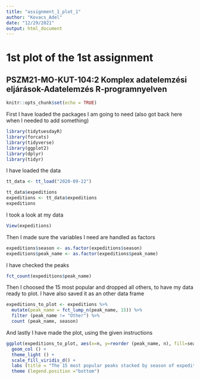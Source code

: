 ```yaml
---
title: "assignment_1_plot_1"
author: "Kovacs_Adel"
date: "12/29/2021"
output: html_document
---
```

# **1st plot of the 1st assignment**
## PSZM21-MO-KUT-104:2	Komplex adatelemzési eljárások-Adatelemzés R-programnyelven
```r
knitr::opts_chunk$set(echo = TRUE)
```
First I have loaded the packages I am going to need (also got back here when I needed to add something)
```r
library(tidytuesdayR)
library(forcats)
library(tidyverse)
library(ggplot2)
library(dplyr)
library(tidyr)
```
I have loaded the data
```r
tt_data <- tt_load("2020-09-22")

tt_data$expeditions
expeditions <- tt_data$expeditions
expeditions
```
I took a look at my data
``` r
View(expeditions)
```
Then I made sure the variables I need are handled as factors
```r
expeditions$season <- as.factor(expeditions$season)
expeditions$peak_name <- as.factor(expeditions$peak_name)
```
I have checked the peaks
```r
fct_count(expeditions$peak_name)
```
Then I choosed the 15 most popular and dropped all others, to have my data ready to plot. I have also saved it as an other data frame
```r
expeditions_to_plot <- expeditions %>%
  mutate(peak_name = fct_lump_n(peak_name, 15)) %>%
  filter (peak_name != "Other") %>%
  count (peak_name, season)
```
And lastly I have made the plot, using the given instructions
```r
ggplot(expeditions_to_plot, aes(x=n, y=reorder (peak_name, n), fill=season)) +
  geom_col () +
  theme_light () +
  scale_fill_viridis_d() +
  labs (title = "The 15 most popular peaks stacked by season of expedition", x = "Number of expeditions", y = NULL) +
  theme (legend.position ="bottom")
```

